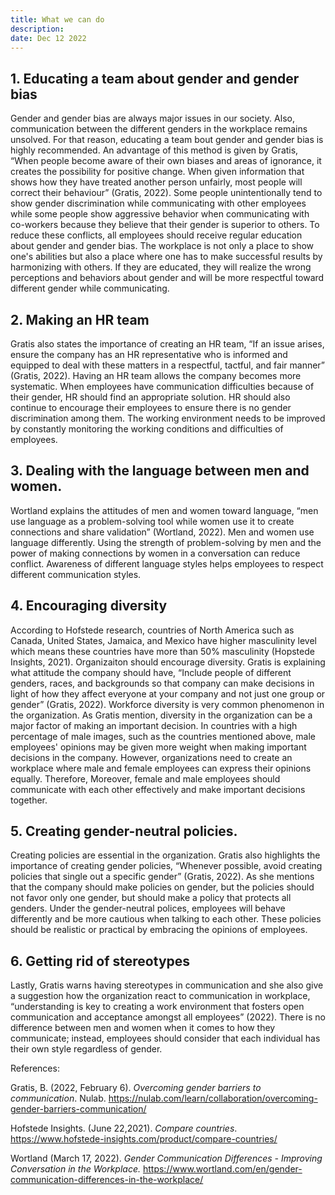 ```yaml
---
title: What we can do
description:
date: Dec 12 2022
---
```


## 1. **Educating a team about gender and gender bias** 

Gender and gender bias are always major issues in our society. Also, communication between the different genders in the workplace remains unsolved. For that reason, educating a team bout gender and gender bias is highly recommended. An advantage of this method is given by Gratis, “When people become aware of their own biases and areas of ignorance, it creates the possibility for positive change. When given information that shows how they have treated another person unfairly, most people will correct their behaviour” (Gratis, 2022). Some people unintentionally tend to show gender discrimination while communicating with other employees while some people show aggressive behavior when communicating with co-workers because they believe that their gender is superior to others. To reduce these conflicts, all employees should receive regular education about gender and gender bias. The workplace is not only a place to show one's abilities but also a place where one has to make successful results by harmonizing with others. If they are educated, they will realize the wrong perceptions and behaviors about gender and will be more respectful toward different gender while communicating. 

## 2. **Making an HR team** 

Gratis also states the importance of creating an HR team, “If an issue arises, ensure the company has an HR representative who is informed and equipped to deal with these matters in a respectful, tactful, and fair manner” (Gratis, 2022). Having an HR team allows the company becomes more systematic. When employees have communication difficulties because of their gender, HR should find an appropriate solution. HR should also continue to encourage their employees to ensure there is no gender discrimination among them. The working environment needs to be improved by constantly monitoring the working conditions and difficulties of employees.

## 3. **Dealing with the language between men and women.** 

Wortland explains the attitudes of men and women toward language, “men use language as a problem-solving tool while women use it to create connections and share validation” (Wortland, 2022). Men and women use language differently. Using the strength of problem-solving by men and the power of making connections by women in a conversation can reduce conflict. Awareness of different language styles helps employees to respect different communication styles. 

## 4. **Encouraging diversity** 

According to Hofstede research, countries of North America such as Canada, United States, Jamaica, and Mexico have higher masculinity level which means these countries have more than 50% masculinity (Hopstede Insights, 2021). Organizaiton should encourage diversity. Gratis is explaining what attitude the company should have, “Include people of different genders, races, and backgrounds so that company can make decisions in light of how they affect everyone at your company and not just one group or gender” (Gratis, 2022). Workforce diversity is very common phenomenon in the organization. As Gratis mention, diversity in the organization can be a major factor of making an important decision. In countries with a high percentage of male images, such as the countries mentioned above, male employees' opinions may be given more weight when making important decisions in the company. However, organizations need to create an workplace where male and female employees can express their opinions equally. Therefore, Moreover, female and male employees should communicate with each other effectively and make important decisions together.

## 5. **Creating gender-neutral policies.**

Creating policies are essential in the organization. Gratis also highlights the importance of creating gender policies, “Whenever possible, avoid creating policies that single out a specific gender” (Gratis, 2022). As she mentions that the company should make policies on gender, but the policies should not favor only one gender, but should make a policy that protects all genders. Under the gender-neutral polices, employees will behave differently and be more cautious when talking to each other. These policies should be realistic or practical by embracing the opinions of employees.

## 6. **Getting rid of stereotypes** 

Lastly, Gratis warns having stereotypes in communication and she also give a suggestion how the organization react to communication in workplace, “understanding is key to creating a work environment that fosters open communication and acceptance amongst all employees” (2022). There is no difference between men and women when it comes to how they communicate; instead, employees should consider that each individual has their own style regardless of gender.


References:

Gratis, B. (2022, February 6). *Overcoming gender barriers to communication*. Nulab. https://nulab.com/learn/collaboration/overcoming-gender-barriers-communication/

Hofstede Insights. (June 22,2021). *Compare countries*. https://www.hofstede-insights.com/product/compare-countries/

Wortland (March 17, 2022). *Gender Communication Differences - Improving Conversation in the Workplace.* https://www.wortland.com/en/gender-communication-differences-in-the-workplace/

